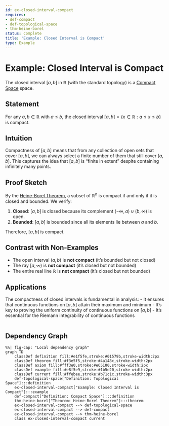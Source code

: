 ```yaml
---
id: ex-closed-interval-compact
requires:
- def-compact
- def-topological-space
- thm-heine-borel
status: complete
title: 'Example: Closed Interval is Compact'
type: Example
---
```


# Example: Closed Interval is Compact

The closed interval $[a, b]$ in $\mathbb{R}$ (with the standard topology) is a [Compact Space](def-compact.qmd) space.

## Statement

For any $a, b \in \mathbb{R}$ with $a \leq b$, the closed interval $[a, b] = \{x \in \mathbb{R} : a \leq x \leq b\}$ is compact.

## Intuition

Compactness of $[a, b]$ means that from any collection of open sets that cover $[a, b]$, we can always select a finite number of them that still cover $[a, b]$. This captures the idea that $[a, b]$ is "finite in extent" despite containing infinitely many points.

## Proof Sketch

By the [Heine-Borel Theorem](thm-heine-borel.qmd), a subset of $\mathbb{R}^n$ is compact if and only if it is closed and bounded. We verify:

1. **Closed**: $[a, b]$ is closed because its complement $(-\infty, a) \cup (b, \infty)$ is open.
2. **Bounded**: $[a, b]$ is bounded since all its elements lie between $a$ and $b$.

Therefore, $[a, b]$ is compact.

## Contrast with Non-Examples

- The open interval $(a, b)$ is **not compact** (it's bounded but not closed)
- The ray $[a, \infty)$ is **not compact** (it's closed but not bounded)
- The entire real line $\mathbb{R}$ is **not compact** (it's closed but not bounded)

## Applications

The compactness of closed intervals is fundamental in analysis:
- It ensures that continuous functions on $[a, b]$ attain their maximum and minimum
- It's key to proving the uniform continuity of continuous functions on $[a, b]$
- It's essential for the Riemann integrability of continuous functions

```mermaid
```

## Dependency Graph

```mermaid
%%| fig-cap: "Local dependency graph"
graph TD
    classDef definition fill:#e1f5fe,stroke:#01579b,stroke-width:2px
    classDef theorem fill:#f3e5f5,stroke:#4a148c,stroke-width:2px
    classDef axiom fill:#fff3e0,stroke:#e65100,stroke-width:2px
    classDef example fill:#e8f5e9,stroke:#1b5e20,stroke-width:2px
    classDef current fill:#ffebee,stroke:#b71c1c,stroke-width:3px
    def-topological-space["Definition: Topological Space"]:::definition
    ex-closed-interval-compact["Example: Closed Interval is Compact"]:::example
    def-compact["Definition: Compact Space"]:::definition
    thm-heine-borel["Theorem: Heine-Borel Theorem"]:::theorem
    ex-closed-interval-compact --> def-topological-space
    ex-closed-interval-compact --> def-compact
    ex-closed-interval-compact --> thm-heine-borel
    class ex-closed-interval-compact current
```
